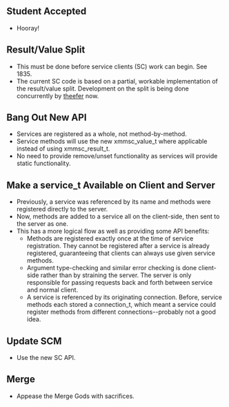 == Student Accepted ==
* Hooray!

== Result/Value Split ==
* This must be done before service clients (SC) work can begin. See <mantis>1835</mantis>.
* The current SC code is based on a partial, workable implementation of the result/value split. Development on the split is being done concurrently by [[User:Theefer|theefer]] now.

== Bang Out New API ==
* Services are registered as a whole, not method-by-method.
* Service methods will use the new xmmsc_value_t where applicable instead of using xmmsc_result_t. 
* No need to provide remove/unset functionality as services will provide static functionality.

== Make a service_t Available on Client and Server ==
* Previously, a service was referenced by its name and methods were registered directly to the server.
* Now, methods are added to a service all on the client-side, then sent to the server as one.
* This has a more logical flow as well as providing some API benefits:
** Methods are registered exactly once at the time of service registration. They cannot be registered after a service is already registered, guaranteeing that clients can always use given service methods.
** Argument type-checking and similar error checking is done client-side rather than by straining the server. The server is only responsible for passing requests back and forth between service and normal client.
** A service is referenced by its originating connection. Before, service methods each stored a connection_t, which meant a service could register methods from different connections--probably not a good idea.

== Update SCM ==
* Use the new SC API.

== Merge ==
* Appease the Merge Gods with sacrifices.